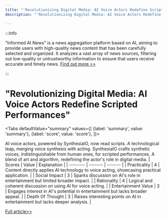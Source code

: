 ```yaml
---
title: "'Revolutionizing Digital Media: AI Voice Actors Redefine Scripted Performances'"
description: "'Revolutionizing Digital Media: AI Voice Actors Redefine Scripted Performances'"

---
```



:::info

"Informed AI News" is a news aggregation platform based on AI, aiming to provide users with high-quality news content that has been carefully selected and organized. It analyzes a vast array of news sources, filtering out low-quality or untrustworthy information to ensure that users receive accurate and timely news.  [Find out more >>](/)

:::

# "Revolutionizing Digital Media: AI Voice Actors Redefine Scripted Performances"


<Tabs
	defaultValue="summary"
	values={[
	{label: 'summary', value: 'summary'},
	{label: 'score', value: 'score'},
]}>
<TabItem value="summary">


AI voice actors, powered by SynthesiaIO, now read scripts. A technological leap, merging voice synthesis with acting. SynthesiaIO crafts synthetic voices, indistinguishable from human ones, for scripted performances. A blend of art and algorithm, redefining the actor's role in digital media.
</TabItem>
<TabItem value="score">
	| Scores     | Value   | Explanation |
	| -------- | ------- | ------- |
	| Practicality  | 4    | Content directly applies AI technology to voice acting, showcasing practical application.    |
	| Social Impact | 3     | Sparks discussion on AI's role in entertainment but limited broader impact.    |
	| Rationality    | 4    | Logical and coherent discussion on using AI for voice acting.    |
	| Entertainment Value    | 3    | Engages interest in AI's potential in entertainment but lacks broader appeal.    |
	| Depth Of Thought    | 3    | Raises interesting points on AI in entertainment but lacks deeper analysis.    |
</TabItem>
</Tabs>

[Full article>>](https://x.com/mhdfaran/status/1803380815583388012)
